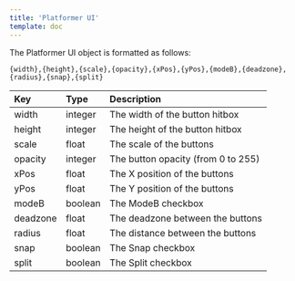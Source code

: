 ```yaml
---
title: 'Platformer UI'
template: doc
---
```


The Platformer UI object is formatted as follows:

`{width},{height},{scale},{opacity},{xPos},{yPos},{modeB},{deadzone},{radius},{snap},{split}`

| Key               | Type       | Description                                                             |
| :-----------------| :----------| :-----------------------------------------------------------------------|
| width             | integer    | The width of the button hitbox                                          |
| height            | integer    | The height of the button hitbox                                         |
| scale             | float      | The scale of the buttons                                                |
| opacity           | integer    | The button opacity (from 0 to 255)                                      |
| xPos              | float      | The X position of the buttons                                           |
| yPos              | float      | The Y position of the buttons                                           |
| modeB             | boolean    | The ModeB checkbox                                                      |
| deadzone          | float      | The deadzone between the buttons                                        |
| radius            | float      | The distance between the buttons                                        |
| snap              | boolean    | The Snap checkbox                                                       |
| split             | boolean    | The Split checkbox                                                      |